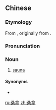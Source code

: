 ==Chinese==
{{zh-forms}}

===Etymology===
From {{der|zh|en|sauna}}, originally from {{der|zh|fi|sauna}}.

===Pronunciation===
{{zh-pron
|m=sāngná
|c=song1 naa4
|mn=qz,xm,zz:song-ná
|cat=n
}}

===Noun===
{{zh-noun}}

# [[sauna]]

====Synonyms====
* {{zh-l|三溫暖}}

[[ru:桑拿]]
[[zh:桑拿]]